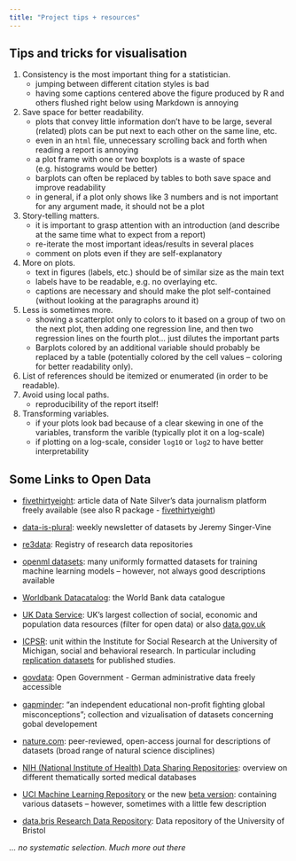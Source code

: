 ```yaml
---
title: "Project tips + resources"
---
```


## Tips and tricks for visualisation

1. Consistency is the most important thing for a statistician.
   - jumping between different citation styles is bad
   - having some captions centered above the figure produced by R and others flushed right below using Markdown is annoying
2. Save space for better readability.
   - plots that convey little information don't have to be large, several (related) plots can be put next to each other on the same line, etc.
   - even in an `html` file, unnecessary scrolling back and forth when reading a report is annoying
   - a plot frame with one or two boxplots is a waste of space (e.g. histograms would be better)
   - barplots can often be replaced by tables to both save space and improve readability
   - in general, if a plot only shows like 3 numbers and is not important for any argument made, it should not be a plot
3. Story-telling matters.
   - it is important to grasp attention with an introduction (and describe at the same time what to expect from a report)
   - re-iterate the most important ideas/results in several places
   - comment on plots even if they are self-explanatory
4. More on plots.
   - text in figures (labels, etc.) should be of similar size as the main text
   - labels have to be readable, e.g. no overlaying etc.
   - captions are necessary and should make the plot self-contained (without looking at the paragraphs around it)
5. Less is sometimes more.
   - showing a scatterplot only to colors to it based on a group of two on the next plot, then adding one regression line, and then two regression lines on the fourth plot... just dilutes the important parts
   - Barplots colored by an additional variable should probably be replaced by a table (potentially colored by the cell
  values -- coloring for better readability only).
6. List of references should be itemized or enumerated (in order to be readable).
7. Avoid using local paths.
   - reproducibility of the report itself!
8. Transforming variables.
   - if your plots look bad because of a clear skewing in one of the variables, transform the varible (typically plot it on a log-scale)
   - if plotting on a log-scale, consider `log10` or `log2` to have better interpretability
  


## Some Links to Open Data

- [fivethirtyeight](https://data.fivethirtyeight.com/): article data of Nate Silver's data journalism platform freely available (see also R package - [fivethirtyeight](https://cran.r-project.org/web/packages/fivethirtyeight/index.html))

- [data-is-plural](https://www.data-is-plural.com/): weekly newsletter of datasets by Jeremy Singer-Vine

- [re3data](https://www.re3data.org/): Registry of research data repositories

- [openml datasets](https://www.openml.org/): many uniformly formatted datasets for training machine learning models -- however, not always good descriptions available

- [Worldbank Datacatalog](https://datacatalog.worldbank.org/): the World Bank data catalogue

- [UK Data Service](https://beta.ukdataservice.ac.uk/datacatalogue/studies#!?Search=&Rows=10&Sort=0&DateFrom=1753&DateTo=2018&AccessFacet=Open&Page=1): UK’s largest collection of social, economic and population data resources (filter for open data) or also [data.gov.uk](https://www.data.gov.uk/)

- [ICPSR](https://www.icpsr.umich.edu): unit within the Institute for Social Research at the University of Michigan, social and behavioral research. In particular including [replication datasets](https://www.openicpsr.org/openicpsr/) for published studies.

- [govdata](https://www.govdata.de/): Open Government - German administrative data freely accessible

- [gapminder](https://www.gapminder.org/): "an independent educational non-proﬁt ﬁghting global misconceptions"; collection and vizualisation of datasets concerning gobal developement

- [nature.com](https://www.nature.com/sdata/): peer-reviewed, open-access journal for descriptions of datasets (broad range of natural science disciplines)

- [NIH (National Institute of Health) Data Sharing Repositories](https://www.nlm.nih.gov/NIHbmic/domain_specific_repositories.html): overview on different thematically sorted medical databases

- [UCI Machine Learning Repository](https://archive.ics.uci.edu/ml/datasets.php) or the new [beta version](https://archive-beta.ics.uci.edu/): containing various datasets -- however, sometimes with a little few description

- [data.bris Research Data Repository](https://data.bris.ac.uk/data/): Data repository of the University of Bristol

_... no systematic selection. Much more out there_



